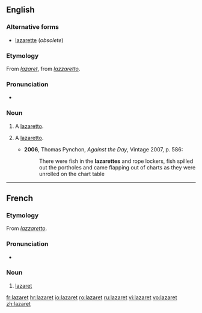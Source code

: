 ==English==

===Alternative forms===
* [[lazarette]] (''obsolete'')

===Etymology===
From {{etyl|fr}} ''[[#French|lazaret]]'', from {{etyl|it}} ''[[lazzaretto]]''.

===Pronunciation===
* {{IPA|/læzəˈɹɛt/}}

===Noun===
{{en-noun}}

# A [[lazaretto]].
# {{nautical}} A [[lazaretto]].
#* '''2006''', Thomas Pynchon, ''Against the Day'', Vintage 2007, p. 586:
#*: There were fish in the '''lazarettes''' and rope lockers, fish spilled out the portholes and came flapping out of charts as they were unrolled on the chart table

----

==French==

===Etymology===
From {{etyl|it|fr}} ''[[lazzaretto]]''.

===Pronunciation===
* {{IPA|/lazaʁɛ/|lang=fr}}

===Noun===
{{fr-noun|m}}

# [[#English|lazaret]]

[[fr:lazaret]]
[[hr:lazaret]]
[[io:lazaret]]
[[ro:lazaret]]
[[ru:lazaret]]
[[vi:lazaret]]
[[vo:lazaret]]
[[zh:lazaret]]
